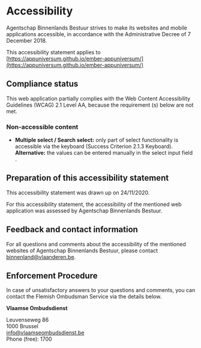 
<Meta title="Outline/Accessibility" />

<style>{`
  .sbdocs-p,
  .sbdocs-ul,
  .sbdocs-li,
  .sbdocs-p code {
    font-weight: 400;
    font-size: 1.6rem;
  }

  .sbdocs-a {
    display: inline-flex;
    align-items: center;
    font-family: var(--au-font);
    transition: color var(--au-transition), text-decoration var(--au-transition);
    font-weight: var(--au-regular);
    text-decoration: underline;
    text-decoration-color: var(--au-blue-300);
    color: var(--au-blue-600);
  }

  .sbdocs-a:visited {
    color: var(--au-blue-600);
  }

  .sbdocs-a:hover,
  .sbdocs-a:focus {
    color: var(--au-blue-800);
    text-decoration-color: var(--au-blue-200);
  }

  .sbdocs-a:focus {
    outline: var(--au-outline);
    outline-offset: var(--au-outline-offset);
  }

  code {
    font-family: courier, monospace;
  }

  .os-content {
    background-color: var(--au-gray-100);
  }
`}</style>

# Accessibility

Agentschap Binnenlands Bestuur strives to make its websites and mobile applications accessible, in accordance with the Administrative Decree of 7 December 2018.

This accessibility statement applies to [https://appuniversum.github.io/ember-appuniversum/](https://appuniversum.github.io/ember-appuniversum/)

## Compliance status

This web application partially complies with the Web Content Accessibility Guidelines (WCAG) 2.1 Level AA, because the requirement (s) below are not met.

### Non-accessible content

- **Multiple select / Search select:** only part of select functionality is accessible via the keyboard (Success Criterion 2.1.3 Keyboard). **Alternative:** the values ​​can be entered manually in the select input field .

## Preparation of this accessibility statement

This accessibility statement was drawn up on 24/11/2020.

For this accessibility statement, the accessibility of the mentioned web application was assessed by Agentschap Binnenlands Bestuur.

## Feedback and contact information

For all questions and comments about the accessibility of the mentioned websites of Agentschap Binnenlands Bestuur, please contact [binnenland@vlaanderen.be](mailto:binnenland@vlaanderen.be).

## Enforcement Procedure

In case of unsatisfactory answers to your questions and comments, you can contact the Flemish Ombudsman Service via the details below.

**Vlaamse Ombudsdienst**

Leuvenseweg 86<br/>
1000 Brussel<br/>
[info@vlaamseombudsdienst.be](mailto:info@vlaamseombudsdienst.be)<br/>
Phone (free): 1700
